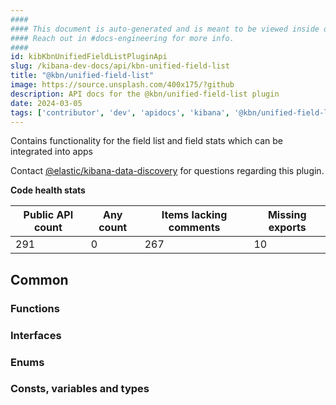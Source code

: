 ```yaml
---
####
#### This document is auto-generated and is meant to be viewed inside our experimental, new docs system.
#### Reach out in #docs-engineering for more info.
####
id: kibKbnUnifiedFieldListPluginApi
slug: /kibana-dev-docs/api/kbn-unified-field-list
title: "@kbn/unified-field-list"
image: https://source.unsplash.com/400x175/?github
description: API docs for the @kbn/unified-field-list plugin
date: 2024-03-05
tags: ['contributor', 'dev', 'apidocs', 'kibana', '@kbn/unified-field-list']
---
```


Contains functionality for the field list and field stats which can be integrated into apps

Contact [@elastic/kibana-data-discovery](https://github.com/orgs/elastic/teams/kibana-data-discovery) for questions regarding this plugin.

**Code health stats**

| Public API count  | Any count | Items lacking comments | Missing exports |
|-------------------|-----------|------------------------|-----------------|
| 291 | 0 | 267 | 10 |

## Common

### Functions
<DocDefinitionList data={kbnUnifiedFieldListObj.common.functions}/>

### Interfaces
<DocDefinitionList data={kbnUnifiedFieldListObj.common.interfaces}/>

### Enums
<DocDefinitionList data={kbnUnifiedFieldListObj.common.enums}/>

### Consts, variables and types
<DocDefinitionList data={kbnUnifiedFieldListObj.common.misc}/>

